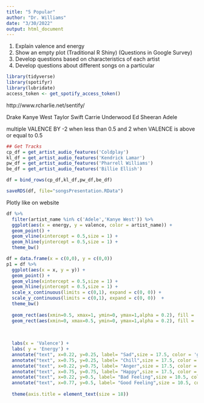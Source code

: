 ```yaml
---
title: "5 Popular"
author: "Dr. Williams"
date: "3/30/2022"
output: html_document
---
```



1. Explain valence and energy
2. Show an empty plot
(Traditional R Shiny)
(Questions in Google Survey)
3. Develop questions based on characteristics of each artist
4. Develop questions about different songs on a particular 




















```r
library(tidyverse)
library(spotifyr)
library(lubridate)
access_token <- get_spotify_access_token()
```

http://www.rcharlie.net/sentify/

Drake
Kanye West
Taylor Swift
Carrie Underwood
Ed Sheeran
Adele



multiple VALENCE BY -2 when less than 0.5 and 2 when VALENCE is above or equal to 0.5
```r

## Get Tracks
cp_df = get_artist_audio_features('Coldplay')
kl_df = get_artist_audio_features('Kendrick Lamar')
pw_df = get_artist_audio_features('Pharrell Williams')
be_df = get_artist_audio_features('Billie Ellish')

```

```r
df = bind_rows(cp_df,kl_df,pw_df,be_df)

saveRDS(df, file="songsPresentation.RData")
```

Plotly like on website
```r
df %>% 
  filter(artist_name %in% c('Adele','Kanye West')) %>% 
  ggplot(aes(x = energy, y = valence, color = artist_name)) +
  geom_point() +
  geom_vline(xintercept = 0.5,size = 1) +
  geom_hline(yintercept = 0.5,size = 1) +
  theme_bw()
```



```r
df = data.frame(x = c(0,0), y = c(0,0))
p1 = df %>% 
  ggplot(aes(x = x, y = y)) +
  geom_point() + 
  geom_vline(xintercept = 0.5,size = 1) +
  geom_hline(yintercept = 0.5,size = 1) + 
  scale_x_continuous(limits = c(0,1), expand = c(0, 0)) +
  scale_y_continuous(limits = c(0,1), expand = c(0, 0))  +
  theme_bw() 
  
  geom_rect(aes(xmin=0.5, xmax=1, ymin=0, ymax=1,alpha = 0.2), fill = 'blue') +
  geom_rect(aes(xmin=0, xmax=0.5, ymin=0, ymax=1,alpha = 0.2), fill = 'red') +
 
    
    
  labs(x = 'Valence') +
  labs( y = 'Energy') +
  annotate("text", x=0.22, y=0.25, label= "Sad",size = 17.5, color = 'gray') +
  annotate("text", x=0.75, y=0.25, label= "Chill",size = 17.5, color = 'gray') +
  annotate("text", x=0.22, y=0.75, label= "Anger",size = 17.5, color = 'gray') +
  annotate("text", x=0.75, y=0.75, label= "Happy",size = 17.5, color = 'gray') +
  annotate("text", x=0.22, y=0.5, label= "Bad Feeling",size = 10.5, color = 'gray') +
  annotate("text", x=0.77, y=0.5, label= "Good Feeling",size = 10.5, color = 'gray') +
  
  theme(axis.title = element_text(size = 18))


```






